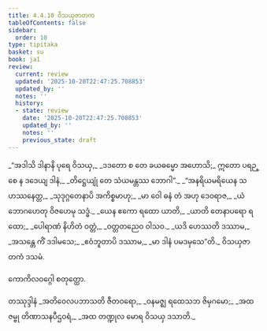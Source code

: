 ```yaml
---
title: 4.4.10 ဝိသယှဇာတက
tableOfContents: false
sidebar:
  order: 10
type: tipitaka
basket: su
book: ja1
review:
  current: review
  updated: '2025-10-20T22:47:25.708853'
  updated_by: ''
  notes: ''
  history:
  - state: review
    date: '2025-10-20T22:47:25.708853'
    updated_by: ''
    notes: ''
    previous_state: draft
---
```



<DynamicBreadcrumb />


<ReviewStatus review={frontmatter.review} showDetails={true} />

<HypothesisAnnotation frontmatter={frontmatter} />

<Division number="157" book="ja1" e="ch" v="22" p="113">

<Paragraph number="1084" type="verses" book="ja1">
_“အဒါသိ ဒါနာနိ ပုရေ ဝိသယှ,_  
_ဒဒတော စ တေ ခယဓမ္မော အဟောသိ;_  
ဣတော ပရဉ္စေ န ဒဒေယျ ဒါနံ,_  
_တိဋ္ဌေယျုံ တေ သံယမန္တဿ ဘောဂါ”._  

</Paragraph>

</Division>
<Division number="158" book="ja1" e="ch" v="22" p="113">

<Paragraph number="1085" type="verses" book="ja1">
_“အနရိယမရိယေန သဟဿနေတ္တ,_  
_သုဒုဂ္ဂတေနာပိ အကိစ္စမာဟု;_  
_မာ ဝေါ ဓနံ တံ အဟု ဒေဝရာဇ,_  
_ယံ ဘောဂဟေတု ဝိဇဟေမု သဒ္ဓံ._  

</Paragraph>

</Division>
<Division number="159" book="ja1" e="ch" v="22" p="113">

<Paragraph number="1086" type="verses" book="ja1">
_ယေန ဧကော ရထော ယာတိ,_  
_ယာတိ တေနာပရော ရထော;_  
_ပေါရာဏံ နိဟိတံ ဝတ္တံ,_  
_ဝတ္တတညေဝ ဝါသဝ._  

</Paragraph>

</Division>
<Division number="160" book="ja1" e="ch" v="22" p="113">

<Paragraph number="1087" type="verses" book="ja1">
_ယဒိ ဟေဿတိ ဒဿာမ,_  
_အသန္တေ ကိံ ဒဒါမသေ;_  
_ဧဝံဘူတာပိ ဒဿာမ,_  
_မာ ဒါနံ ပမဒမှသေ”တိ._  


</Paragraph>
</Division>

<Paragraph number="1088" type="center" book="ja1">
ဝိသယှဇာတကံ ဒသမံ.

  
ကောကိလဝဂ္ဂေါ စတုတ္ထော.



</Paragraph>

<Paragraph number="1089" type="center" book="ja1">
တဿုဒ္ဒါနံ


</Paragraph>

<Paragraph number="1090" type="verses" book="ja1">
_အတိဝေလပဘာသတိ ဇီတဝရော,_  
_ဝနမဇ္ဈ ရထေသဘ ဇိမှဂမော;_  
_အထ ဇမ္ဗု တိဏာသနပီဌဝရံ,_  
_အထ တဏ္ဍုလ မောရ ဝိသယှ ဒသာတိ._
</Paragraph>